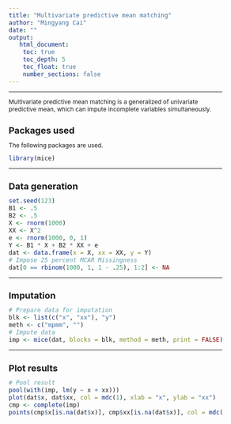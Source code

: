```yaml
---
title: "Multivariate predictive mean matching"
author: "Mingyang Cai"
date: ""
output: 
   html_document:
    toc: true
    toc_depth: 5
    toc_float: true
    number_sections: false
---
```

  
<style type="text/css">
  
body{ /* Normal  */
  font-size: 12px;
  }
td {  /* Table  */
  font-size: 12px;
}
h1.title {
  font-size: 18px;
  color: DarkBlue;
}
h1 { /* Header 1 */
  font-size: 18px;
}
h2 { /* Header 2 */
  font-size: 18px;
}
h3 { /* Header 3 */
  font-size: 18px;
}
code.r{ /* Code block */
  font-size: 12px;
}
pre { /* Code block - determines code spacing between lines */
  font-size: 14px;
}
</style>

---

Multivariate predictive mean matching is a generalized of univariate predictive mean, which can impute incomplete variables simultaneously.

# Packages used
The following packages are used.  
```r
library(mice)  
```

---

# Data generation
```r
set.seed(123)
B1 <- .5
B2 <- .5
X <- rnorm(1000)
XX <- X^2
e <- rnorm(1000, 0, 1)
Y <- B1 * X + B2 * XX + e
dat <- data.frame(x = X, xx = XX, y = Y)
# Impose 25 percent MCAR Missingness
dat[0 == rbinom(1000, 1, 1 - .25), 1:2] <- NA
```

---

# Imputation
```r
# Prepare data for imputation
blk <- list(c("x", "xx"), "y")
meth <- c("mpmm", "")
# Impute data
imp <- mice(dat, blocks = blk, method = meth, print = FALSE)
```

---

# Plot results
```r
# Pool result
pool(with(imp, lm(y ~ x + xx)))
plot(dat$x, dat$xx, col = mdc(1), xlab = "x", ylab = "xx")
cmp <- complete(imp)
points(cmp$x[is.na(dat$x)], cmp$xx[is.na(dat$x)], col = mdc(2))
```